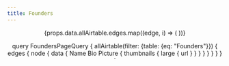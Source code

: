 ```yaml
---
title: Founders
---
```



<Header />

<PageContainer>
{props.data.allAirtable.edges.map((edge, i) => (
    <PersonCard
        photoUrl={edge.node.data.Picture[0].thumbnails.large.url}
        name={edge.node.data.Name}
        bio={edge.node.data.Bio}
    />
))}

</PageContainer>

query FoundersPageQuery {
  allAirtable(filter: {table: {eq: "Founders"}}) {
    edges {
      node {
        data {
          Name
          Bio
          Picture {
            thumbnails {
              large {
                url
              }
            }
          }
        }
      }
    }
  }
}
`